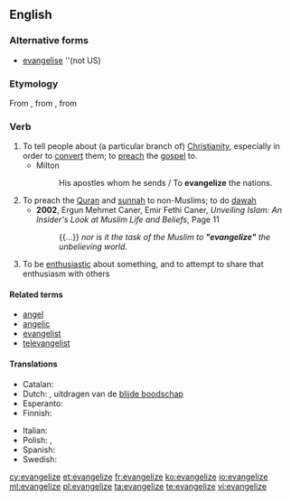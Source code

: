 ==English==

===Alternative forms===
* [[evangelise]] ''(not US)

===Etymology===
From {{etyl|fro|en}} {{term|évangéliser|lang=la}}, from {{etyl|la|en}} {{term|evangelizare|lang=la}}, from {{etyl|grc|en}} {{term| εὐαγγελίζω |lang=grc}}

===Verb===
{{en-verb|evangeliz}}

# To tell people about (a particular branch of) [[Christianity]], especially in order to [[convert]] them; to [[preach]] the [[gospel]] to.
#* Milton
#*: His apostles whom he sends / To '''evangelize''' the nations.
# To preach the [[Quran]] and [[sunnah]] to non-Muslims; to do [[dawah]]
#* '''2002''', Ergun Mehmet Caner, ‎Emir Fethi Caner, ''Unveiling Islam: An Insider's Look at Muslim Life and Beliefs'', Page 11
#*: {{...}} ''nor is it the task of the Muslim to '''"evangelize"''' the unbelieving world.''
# To be [[enthusiastic]] about something, and to attempt to share that enthusiasm with others

====Related terms====
* [[angel]]
* [[angelic]]
* [[evangelist]]
* [[televangelist]]

====Translations====
{{trans-top|tell people about Christianity}}
* Catalan: {{t+|ca|evangelitzar}}
* Dutch: {{t|nl|evangeliseren}}, uitdragen van de [[blijde boodschap]]
* Esperanto: {{t|eo|evangeligi}}
* Finnish: {{t|fi|evankelioida}}
{{trans-mid}}
* Italian: {{t+|it|evangelizzare}}
* Polish: {{t|pl|ewangelizować}}, {{t|pl|głosić dobrą nowinę}}
* Spanish: {{t+|es|evangelizar}}
* Swedish: {{t|sv|evangelisera}}
{{trans-bottom}}

[[cy:evangelize]]
[[et:evangelize]]
[[fr:evangelize]]
[[ko:evangelize]]
[[io:evangelize]]
[[ml:evangelize]]
[[pl:evangelize]]
[[ta:evangelize]]
[[te:evangelize]]
[[vi:evangelize]]